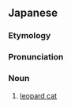 ==Japanese==
{{wikipedia|lang=ja|ツシマヤマネコ}}
{{ja-kanjitab}}

===Etymology===
{{compound|lang=ja|対馬|tr1=Tsushima|山猫|tr2=yamaneko|t2=[[wildcat]]|sort=つしまやまねこ}}

===Pronunciation===
{{ja-pron|acc=4|つしまやまねこ}}

===Noun===
{{ja-noun|^つしま やまねこ|^ツシマ ヤマネコ}}

# {{w|Tsushima Island|Tsushima}} [[leopard cat]] {{qualifier|[[Prionailurus bengalensis]] euptilurus}}
